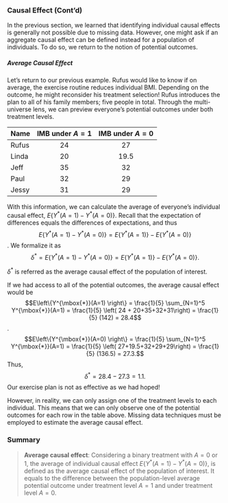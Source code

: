 ### Causal Effect (Cont'd)

In the previous section, we learned that identifying individual causal effects is generally not possible due to missing data. However, one might ask if an aggregate causal effect can be defined instead for a population of individuals. To do so, we return to the notion of potential outcomes.

##### Average Causal Effect
Let's return to our previous example. Rufus would like to know if on average, the exercise routine reduces individual BMI. Depending on the outcome, he might reconsider his treatment selection! Rufus introduces the plan to all of his family members; five people in total. Through the multi-universe lens, we can preview everyone's potential outcomes under both treatment levels.

| Name    | IMB under $A=1$ | IMB under $A=0$ |
|---------| :--------------:|:---------------:|
| Rufus   | 24              | 27              | 
| Linda   | 20              | 19.5            | 
| Jeff    | 35              | 32              |
| Paul    | 32              | 29              |
| Jessy   | 31              | 29              |


With this information, we can calculate the average of everyone's individual causal effect, $E\left\{Y^{\mbox{*}}(A=1) - Y^{\mbox{*}}(A=0)\right\}$. Recall that the expectation of differences equals the differences of expectations, and thus 
$$E\left\{Y^{\mbox{*}}(A=1) - Y^{\mbox{*}}(A=0)\right\} = E\left\{Y^{\mbox{*}}(A=1) \right\} - E\left\{Y^{\mbox{*}}(A=0)\right\}$$. 
We formalize it as
$$\delta^{\mbox{*}} = E\left\{Y^{\mbox{*}}(A=1) - Y^{\mbox{*}}(A=0)\right\} = E\left\{Y^{\mbox{*}}(A=1) \right\} - E\left\{Y^{\mbox{*}}(A=0)\right\}.$$

$\delta^{\mbox{*}}$ is referred as the average causal effect of the population of interest. 

If we had access to all of the potential outcomes, the average causal effect would be 
$$E\left\{Y^{\mbox{*}}(A=1) \right\} = \frac{1}{5} \sum_{N=1}^5 Y^{\mbox{*}}(A=1) = \frac{1}{5} \left( 24 + 20+35+32+31\right) = \frac{1}{5} (142) = 28.4$$. 
$$E\left\{Y^{\mbox{*}}(A=0) \right\} = \frac{1}{5} \sum_{N=1}^5 Y^{\mbox{*}}(A=1) = \frac{1}{5} \left( 27+19.5+32+29+29\right) = \frac{1}{5} (136.5) = 27.3.$$ 
Thus,
$$\delta^{\mbox{*}} = 28.4 - 27.3 = 1.1.$$ Our exercise plan is not as effective as we had hoped!

However, in reality, we can only assign one of the treatment levels to each individual. This means that we can only observe one of the potential outcomes for each row in the table above. Missing data techniques must be employed to estimate the average causal effect.

### Summary

> **Average causal effect**: 
Considering a binary treatment with $A=0$ or $1$, the average of individual causal effect  $E\{ Y^{\mbox{*}}(A=1) - Y^{\mbox{*}}(A=0)\}$, is defined as the average causal effect of the population of interest. It equals to the difference between the population-level average potential outcome under treatment level $A=1$ and under treatment level $A=0$.
